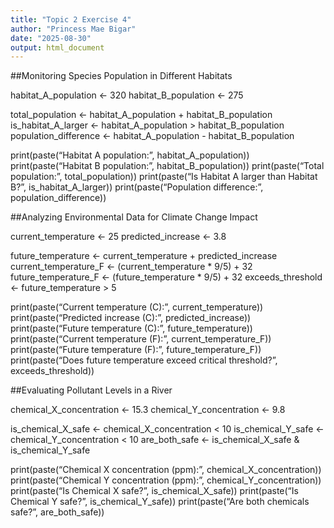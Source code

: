 ```yaml
---
title: "Topic 2 Exercise 4"
author: "Princess Mae Bigar"
date: "2025-08-30"
output: html_document
---
```

##Monitoring Species Population in Different Habitats

habitat_A_population <- 320
habitat_B_population <- 275

total_population <- habitat_A_population + habitat_B_population
is_habitat_A_larger <- habitat_A_population > habitat_B_population
population_difference <- habitat_A_population - habitat_B_population

print(paste("Habitat A population:", habitat_A_population))
print(paste("Habitat B population:", habitat_B_population))
print(paste("Total population:", total_population))
print(paste("Is Habitat A larger than Habitat B?", is_habitat_A_larger))
print(paste("Population difference:", population_difference))

##Analyzing Environmental Data for Climate Change Impact

current_temperature <- 25
predicted_increase <- 3.8

future_temperature <- current_temperature + predicted_increase
current_temperature_F <- (current_temperature * 9/5) + 32
future_temperature_F <- (future_temperature * 9/5) + 32
exceeds_threshold <- future_temperature > 5

print(paste("Current temperature (C):", current_temperature))
print(paste("Predicted increase (C):", predicted_increase))
print(paste("Future temperature (C):", future_temperature))
print(paste("Current temperature (F):", current_temperature_F))
print(paste("Future temperature (F):", future_temperature_F))
print(paste("Does future temperature exceed critical threshold?", exceeds_threshold))

##Evaluating Pollutant Levels in a River

chemical_X_concentration <- 15.3
chemical_Y_concentration <- 9.8

is_chemical_X_safe <- chemical_X_concentration < 10
is_chemical_Y_safe <- chemical_Y_concentration < 10
are_both_safe <- is_chemical_X_safe & is_chemical_Y_safe

print(paste("Chemical X concentration (ppm):", chemical_X_concentration))
print(paste("Chemical Y concentration (ppm):", chemical_Y_concentration))
print(paste("Is Chemical X safe?", is_chemical_X_safe))
print(paste("Is Chemical Y safe?", is_chemical_Y_safe))
print(paste("Are both chemicals safe?", are_both_safe))

